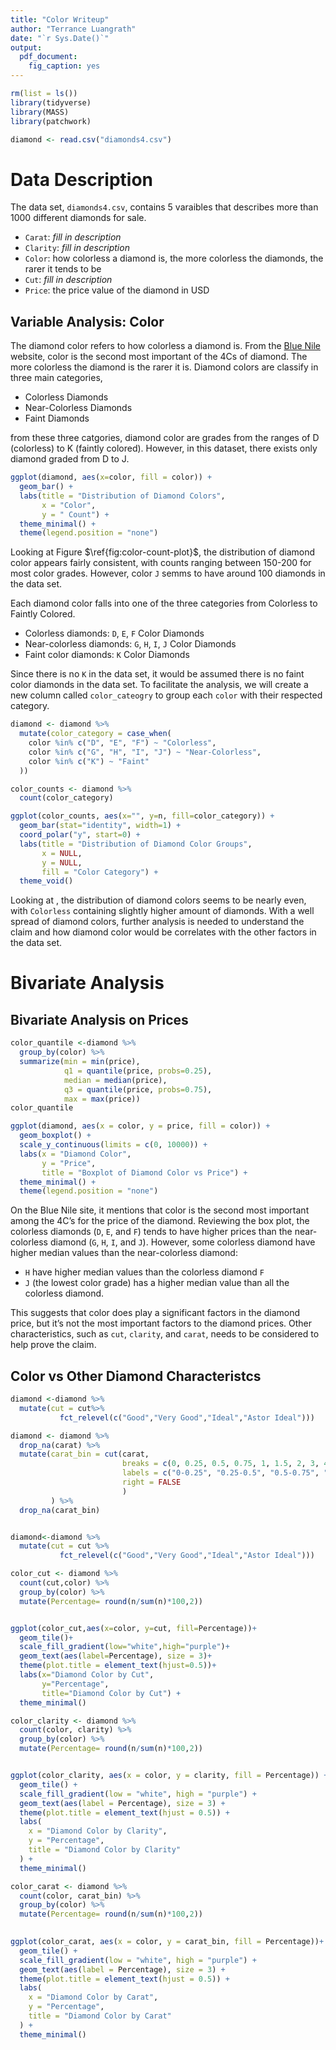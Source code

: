 ```yaml
---
title: "Color Writeup"
author: "Terrance Luangrath"
date: "`r Sys.Date()`"
output: 
  pdf_document:
    fig_caption: yes
---
```


```r
rm(list = ls())
library(tidyverse)
library(MASS)
library(patchwork)

diamond <- read.csv("diamonds4.csv")
```

# Data Description

The data set, `diamonds4.csv`, contains 5 varaibles that describes more than 1000 different diamonds for sale. 

- `Carat`: *fill in description*
- `Clarity`: *fill in description*
- `Color`: how colorless a diamond is, the more colorless the diamonds, the rarer it tends to be
- `Cut`: *fill in description*
- `Price`: the price value of the diamond in USD


## Variable Analysis: Color

The diamond color refers to how colorless a diamond is. From the [Blue Nile](https://www.bluenile.com/education/diamonds) website, color is the second most important of the 4Cs of diamond. The more colorless the diamond is the rarer it is. Diamond colors are classify in three main categories, 

- Colorless Diamonds
- Near-Colorless Diamonds
- Faint Diamonds

from these three catgories, diamond color are grades from the ranges of D (colorless) to K (faintly colored). However, in this dataset, there exists only diamond graded from D to J.

```r
ggplot(diamond, aes(x=color, fill = color)) +
  geom_bar() +
  labs(title = "Distribution of Diamond Colors",
       x = "Color",
       y = " Count") +
  theme_minimal() +
  theme(legend.position = "none")
```

Looking at Figure $\ref{fig:color-count-plot}$, the distribution of diamond color appears fairly consistent, with counts ranging between 150-200 for most color grades. However, color `J` semms to have around 100 diamonds in the data set. 

Each diamond color falls into one of the three categories from Colorless to Faintly Colored. 

- Colorless diamonds: `D`, `E`, `F` Color Diamonds
- Near-colorless diamonds: `G`, `H`, `I`, `J` Color Diamonds
- Faint color diamonds: `K` Color Diamonds

Since there is no `K` in the data set, it would be assumed there is no faint color diamonds in the data set. To facilitate the analysis, we will create a new column called `color_cateogry` to group each `color` with their respected category. 


```r

diamond <- diamond %>%
  mutate(color_category = case_when(
    color %in% c("D", "E", "F") ~ "Colorless",
    color %in% c("G", "H", "I", "J") ~ "Near-Colorless",
    color %in% c("K") ~ "Faint"
  ))

color_counts <- diamond %>%
  count(color_category)

ggplot(color_counts, aes(x="", y=n, fill=color_category)) + 
  geom_bar(stat="identity", width=1) + 
  coord_polar("y", start=0) + 
  labs(title = "Distribution of Diamond Color Groups",
       x = NULL,
       y = NULL,
       fill = "Color Category") + 
  theme_void()

```

Looking at \ref{fig:color-category-pie-chart}, the distribution of diamond colors seems to be nearly even, with `Colorless` containing slightly higher amount of diamonds. With a well spread of diamond colors, further analysis is needed to understand the claim and how diamond color would be correlates with the other factors in the data set.



# Bivariate Analysis

## Bivariate Analysis on Prices 

```r
color_quantile <-diamond %>%
  group_by(color) %>%
  summarize(min = min(price),
            q1 = quantile(price, probs=0.25),
            median = median(price),
            q3 = quantile(price, probs=0.75),
            max = max(price))
color_quantile
```

```r
ggplot(diamond, aes(x = color, y = price, fill = color)) + 
  geom_boxplot() +
  scale_y_continuous(limits = c(0, 10000)) +
  labs(x = "Diamond Color",
       y = "Price",
       title = "Boxplot of Diamond Color vs Price") +
  theme_minimal() +
  theme(legend.position = "none")
```
On the Blue Nile site, it mentions that color is the second most important among the 4C's for the price of the diamond. Reviewing the box plot, the colorless diamonds (`D`, `E`, and `F`) tends to have higher prices than the near-colorless diamond (`G`, `H`, `I`, and `J`). However, some colorless diamond have higher median values than the near-colorless diamond:

- `H` have higher median values than the colorless diamond `F`
- `J` (the lowest color grade) has a higher median value than all the colorless diamond.

This suggests that color does play a significant factors in the diamond price, but it's not the most important factors to the diamond prices. Other characteristics, such as `cut`, `clarity`, and `carat`, needs to be considered to help prove the claim. 

## Color vs  Other Diamond Characteristcs

```r
diamond <-diamond %>%
  mutate(cut = cut%>%
           fct_relevel(c("Good","Very Good","Ideal","Astor Ideal")))

diamond <- diamond %>%
  drop_na(carat) %>%
  mutate(carat_bin = cut(carat,
                         breaks = c(0, 0.25, 0.5, 0.75, 1, 1.5, 2, 3, 4, 5, max(carat)),
                         labels = c("0-0.25", "0.25-0.5", "0.5-0.75", "0.75-1", "1-1.5", "1.5-2", "2-3", "3-4", "4-5", paste("5", max(carat), sep="-")),
                         right = FALSE
                         ) 
         ) %>%
  drop_na(carat_bin)


diamond<-diamond %>%
  mutate(cut = cut %>%
           fct_relevel(c("Good","Very Good","Ideal","Astor Ideal")))

```


```r
color_cut <- diamond %>%
  count(cut,color) %>%
  group_by(color) %>%
  mutate(Percentage= round(n/sum(n)*100,2))


ggplot(color_cut,aes(x=color, y=cut, fill=Percentage))+
  geom_tile()+
  scale_fill_gradient(low="white",high="purple")+
  geom_text(aes(label=Percentage), size = 3)+
  theme(plot.title = element_text(hjust=0.5))+
  labs(x="Diamond Color by Cut",
       y="Percentage",
       title="Diamond Color by Cut") +
  theme_minimal()

```

```r
color_clarity <- diamond %>%
  count(color, clarity) %>%
  group_by(color) %>%
  mutate(Percentage= round(n/sum(n)*100,2))


ggplot(color_clarity, aes(x = color, y = clarity, fill = Percentage)) + 
  geom_tile() +
  scale_fill_gradient(low = "white", high = "purple") +
  geom_text(aes(label = Percentage), size = 3) +
  theme(plot.title = element_text(hjust = 0.5)) +
  labs(
    x = "Diamond Color by Clarity",
    y = "Percentage",
    title = "Diamond Color by Clarity"
  ) +
  theme_minimal()
```

```r
color_carat <- diamond %>%
  count(color, carat_bin) %>%
  group_by(color) %>%
  mutate(Percentage= round(n/sum(n)*100,2))

  
ggplot(color_carat, aes(x = color, y = carat_bin, fill = Percentage))+
  geom_tile() +
  scale_fill_gradient(low = "white", high = "purple") +
  geom_text(aes(label = Percentage), size = 3) +
  theme(plot.title = element_text(hjust = 0.5)) +
  labs(
    x = "Diamond Color by Carat",
    y = "Percentage",
    title = "Diamond Color by Carat"
  ) +
  theme_minimal()
```


